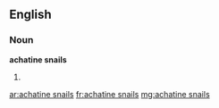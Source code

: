 ==English==

===Noun===
'''achatine snails'''

# {{plural of|achatine snail}}

[[ar:achatine snails]]
[[fr:achatine snails]]
[[mg:achatine snails]]